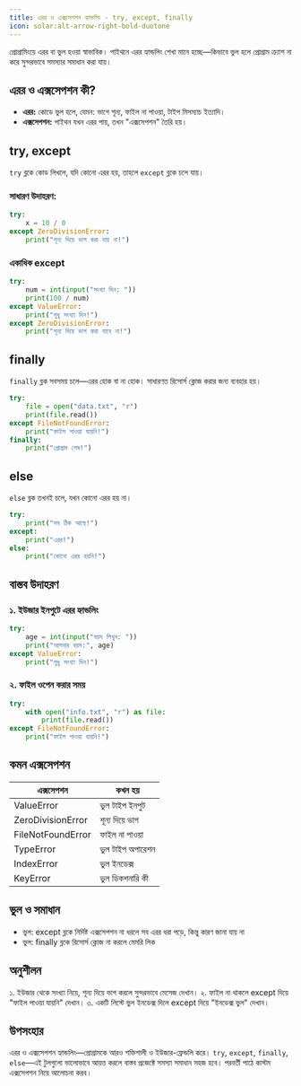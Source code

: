 ```yaml
---
title: এরর ও এক্সসেপশন হ্যান্ডলিং - try, except, finally
icon: solar:alt-arrow-right-bold-duotone
---
```

প্রোগ্রামিংয়ে এরর বা ভুল হওয়া স্বাভাবিক। পাইথনে এরর হ্যান্ডলিং শেখা মানে হচ্ছে—কিভাবে ভুল হলে প্রোগ্রাম ক্র্যাশ না করে সুন্দরভাবে সমস্যার সমাধান করা যায়।

## এরর ও এক্সসেপশন কী?

- **এরর:** কোডে ভুল হলে, যেমন: ভাগে শূন্য, ফাইল না পাওয়া, টাইপ মিসম্যাচ ইত্যাদি।
- **এক্সসেপশন:** পাইথন যখন এরর পায়, তখন "এক্সসেপশন" তৈরি হয়।

## try, except

`try` ব্লকে কোড লিখলে, যদি কোনো এরর হয়, তাহলে `except` ব্লকে চলে যায়।

### সাধারণ উদাহরণ:
```python
try:
    x = 10 / 0
except ZeroDivisionError:
    print("শূন্য দিয়ে ভাগ করা যায় না!")
```

### একাধিক except
```python
try:
    num = int(input("সংখ্যা দিন: "))
    print(100 / num)
except ValueError:
    print("শুধু সংখ্যা দিন!")
except ZeroDivisionError:
    print("শূন্য দিয়ে ভাগ করা যাবে না!")
```

## finally

`finally` ব্লক সবসময় চলে—এরর হোক বা না হোক। সাধারণত রিসোর্স ক্লোজ করার জন্য ব্যবহার হয়।
```python
try:
    file = open("data.txt", "r")
    print(file.read())
except FileNotFoundError:
    print("ফাইল পাওয়া যায়নি!")
finally:
    print("প্রোগ্রাম শেষ!")
```

## else

`else` ব্লক তখনই চলে, যখন কোনো এরর হয় না।
```python
try:
    print("সব ঠিক আছে!")
except:
    print("এরর!")
else:
    print("কোনো এরর হয়নি!")
```

## বাস্তব উদাহরণ

### ১. ইউজার ইনপুটে এরর হ্যান্ডলিং
```python
try:
    age = int(input("বয়স লিখুন: "))
    print("আপনার বয়স:", age)
except ValueError:
    print("শুধু সংখ্যা দিন!")
```

### ২. ফাইল ওপেন করার সময়
```python
try:
    with open("info.txt", "r") as file:
        print(file.read())
except FileNotFoundError:
    print("ফাইল পাওয়া যায়নি!")
```

## কমন এক্সসেপশন

| এক্সসেপশন           | কখন হয়                |
|---------------------|-----------------------|
| ValueError          | ভুল টাইপ ইনপুট        |
| ZeroDivisionError   | শূন্য দিয়ে ভাগ        |
| FileNotFoundError   | ফাইল না পাওয়া         |
| TypeError           | ভুল টাইপ অপারেশন      |
| IndexError          | ভুল ইনডেক্স           |
| KeyError            | ভুল ডিকশনারি কী       |

## ভুল ও সমাধান

- ভুল: except ব্লকে নির্দিষ্ট এক্সসেপশন না ধরলে সব এরর ধরা পড়ে, কিন্তু কারণ জানা যায় না
- ভুল: finally ব্লকে রিসোর্স ক্লোজ না করলে মেমরি লিক

## অনুশীলন

১. ইউজার থেকে সংখ্যা নিয়ে, শূন্য দিয়ে ভাগ করলে সুন্দরভাবে মেসেজ দেখান।
২. ফাইল না থাকলে except দিয়ে "ফাইল পাওয়া যায়নি" দেখান।
৩. একটি লিস্টে ভুল ইনডেক্স দিলে except দিয়ে "ইনডেক্স ভুল" দেখান।

## উপসংহার

এরর ও এক্সসেপশন হ্যান্ডলিং—প্রোগ্রামকে আরও শক্তিশালী ও ইউজার-ফ্রেন্ডলি করে। `try`, `except`, `finally`, `else`—এই টুলগুলো ভালোভাবে আয়ত্ত করলে বাস্তব প্রজেক্টে সমস্যা সমাধান সহজ হবে। পরবর্তী পাঠে কাস্টম এক্সসেপশন নিয়ে আলোচনা করব।
